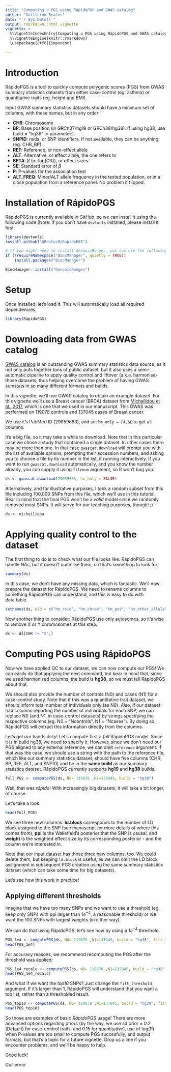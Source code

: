 ```yaml
---
title: "Computing a PGS using RápidoPGS and GWAS catalog"
author: "Guillermo Reales"
date: "`r Sys.Date()`"
output: rmarkdown::html_vignette
vignette: >
  %\VignetteIndexEntry{Computing a PGS using RápidoPGS and GWAS catalog}
  %\VignetteEngine{knitr::rmarkdown}
  \usepackage[utf8]{inputenc}

---
```


# Introduction

RápidoPGS is a tool to quickly compute polygenic scores (PGS) from GWAS summary statistics datasets from either case-control (eg. asthma) or quantitative traits (eg. height and BMI).

Input GWAS summary statistics datasets should have a minimum set of columns, 
with these names, but in any order:

* **CHR**: Chromosome 
* **BP**: Base position (in GRCh37/hg19 or GRCh38/hg38). If using hg38, use build = "hg38" in parameters.
* **SNPID**: rsids, or SNP identifiers. If not available, they can be anything (eg. CHR_BP).
* **REF**: Reference, or non-effect allele
* **ALT**: Alternative, or effect allele, the one \eqn{\beta} refers to
* **BETA**: $\beta$ (or log(OR)), or effect sizes.
* **SE**: Standard error of $\beta$
* **P**: P-values for the association test
* **ALT_FREQ**: Minor/ALT allele frequency in the tested population, or in a close population from a reference panel. No problem it flipped.


# Installation of RápidoPGS

RápidoPGS is currently available in GitHub, so we can install it using the following code (Note: If you don't have `devtools` installed, please install it first:

```r
library(devtools)
install_github("GRealesM/RapidoPGS")

# If you might need to install GenomicRanges, you can use the following code
if (!requireNamespace("BiocManager", quietly = TRUE))
    install.packages("BiocManager")

BiocManager::install("GenomicRanges")
```

# Setup

Once installed, let's load it. This will automatically load all required dependencies.

```r
library(RapidoPGS)
```

# Downloading data from GWAS catalog

[GWAS catalog](https://www.ebi.ac.uk/gwas/) is an outstanding GWAS summary statistics data source, as it not only puts together tons of public dataset, but it also uses a semi-automatic pipeline to apply quality control and liftover (a.k.a. harmonise) those datasets, thus helping overcome the problem of having GWAS sumstats in so many different formats and builds.

In this vignette, we'll use GWAS catalog to obtain an example dataset. For this vignette we'll use a Breast cancer (BRCA) dataset from [Michailidou et al., 2017](https://www.nature.com/articles/nature24284), which is one that we used in our manuscript. This GWAS was performed on 119078 controls and 137045 cases of Breast cancer.

We use it's PubMed ID (29059683), and set `hm_only = FALSE` to get all columns.

It's a big file, so it may take a while to download. 
Note that in this particular case we chose a study that contained a single dataset. In other cases there may be more than one. In that case `gwascat.download` will prompt you with the list of available options, prompting their accession numbers, and asking you to choose a file by its number in the list, if running interactively. If you want to run `gwascat.download` automatically, and you know the number already, you can supply it using `filenum` argument, so R won't bug you.

```r
ds <- gwascat.download(29059683, hm_only = FALSE)
```
Alternatively, and for illustrative purposes, I took a random subset from this file including 100,000 SNPs from this file, which we'll use in this tutorial. Bear in mind that the final PGS won't be a *valid* model since we randomly removed most SNPs. It will serve for our teaching purposes, though! ;)


```r
ds <- michailidou
```


# Applying quality control to the dataset

The first thing to do is to check what our file looks like. RápidoPGS can handle NAs, but it doesn't quite like them, so that's something to look for.

```r
summary(ds)
```
In this case, we don't have any missing data, which is fantastic. We'll now prepare the dataset for RápidoPGS. We need to rename columns to something RápidoPGS can understand, and this is easy to do with data.table.

```r
setnames(ds, old = c("hm_rsid", "hm_chrom", "hm_pos", "hm_other_allele", "hm_effect_allele", "hm_beta", "hm_effect_allele_frequency", "standard_error", "p_value"), new=c("SNPID","CHR", "BP","REF", "ALT", "BETA", "ALT_FREQ", "SE", "P"))
```

Now another thing to consider: RápidoPGS use only autosomes, so it's wise to remove X or Y chromosomes at this step.

```r
ds <- ds[CHR != "X",]
```


# Computing PGS using RápidoPGS

Now we have applied QC to our dataset, we can now compute our PGS!
We can easily do that applying the next command, but bear in mind that, since we used harmonised columns, the build is **hg38**, so we must tell RápidoPGS about that.

We should also provide the number of controls (N0) and cases (N1) for a case-control study.
Note that if this was a quantitative trait dataset, we should inform total number of individuals only (as N0). Also, if our dataset had columns reporting the number of individuals for each SNP, we can replace N0 (and N1, in case-control datasets) by strings specifying the respective columns (eg. N0 = "Ncontrols", N1 = "Ncases"). By doing so, RápidoPGS will extract this information directly from the columns.

Let's get our hands dirty! Let's compute first a *full* RápidoPGS model. 
Since it is in build hg38, we need to specify it. However, since we don't need our PGS aligned to any external reference, we can omit `reference` argument. If that was the case, we should use a string with the path to the reference file, which like our summary statistics dataset, should have five columns (CHR, BP, REF, ALT, and SNPID) and be in the **same build** as our summary statistics dataset. RápidoPGS currently supports **hg19** and **hg38** builds.

```r
full_PGS <- computePGS(ds, N0= 119078 ,N1=137045, build = "hg38")
```

Well, that was *rápido*! With increasingly big datasets, it will take a bit longer, of course.

Let's take a look.

```r
head(full_PGS)
```

We see three new columns: **ld.block** corresponds to the number of LD block assigned to the SNP (see manuscript for more details of where this comes from), **ppi** is the Wakefield's posterior that the SNP is causal, and **weight** is the weighted effect size by its corresponding posterior - and the column we're interested in.

Note that our input dataset has those three new columns, too. We could delete them, but keeping `ld.block` is useful, as we can omit the LD block assignment in subsequent PGS creation using the same summary statistics dataset (which can take some time for big datasets). 

Let's see how this work in practice!

## Applying different thresholds

Imagine that we have too many SNPs and we want to use a threshold (eg. keep only SNPs with ppi larger than $1e^{-4}$, a reasonable threshold) or we want the 100 SNPs with largest weights (in either way).

We can do that using RápidoPGS, let's see how by using a $1e^{-4}$ threshold.

```r
PGS_1e4 <- computePGS(ds, N0= 119078 ,N1=137045, build = "hg38", filt_threshold = 1e-4)
head(PGS_1e4)
```
For accuracy reasons, we recommend recomputing the PGS after the threshold was applied:

```r
PGS_1e4_recalc <- computePGS(ds, N0= 119078 ,N1=137045, build = "hg38", filt_threshold = 1e-4, recalc = TRUE)
head(PGS_1e4_recalc)
```

And what if we want the *top10* SNPs? Just change the `filt_threshold` argument. If it's larger than 1, RápidoPGS will understand that you want a top list, rather than a thresholded result.

```r
PGS_top10 <- computePGS(ds, N0= 119078 ,N1=137045, build = "hg38", filt_threshold = 10)
head(PGS_top10)
```

So those are examples of basic *RápidoPGS* usage! There are more advanced options regarding priors (by the way, we use sd.prior = 0.2 (Default) for case-control traits, and 0.15 for quantitative), use of log(P) when P-values are too small to compute PGS succesfully, and output formats, but that's a topic for a future vignette. Drop us a line if you encounter problems, and we'll be happy to help.


Good luck!


Guillermo
